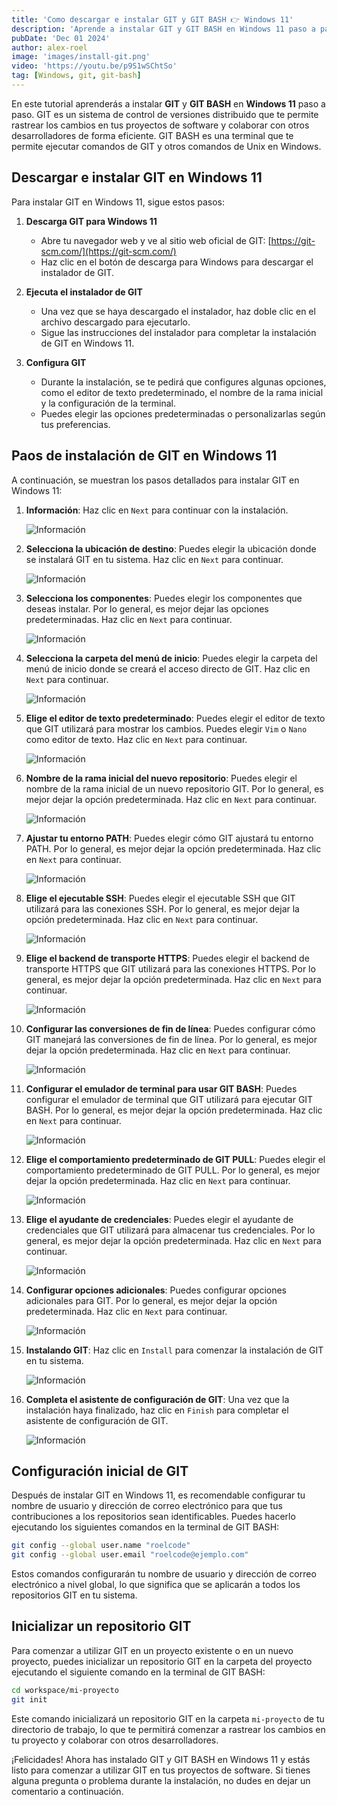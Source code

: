 ```yaml
---
title: 'Como descargar e instalar GIT y GIT BASH 👉 Windows 11'
description: 'Aprende a instalar GIT y GIT BASH en Windows 11 paso a paso. Descarga e instala GIT en Windows 11 de forma sencilla y rápida.'
pubDate: 'Dec 01 2024'
author: alex-roel
image: 'images/install-git.png'
video: 'https://youtu.be/p9S1wSChtSo'
tag: [Windows, git, git-bash]
---
```



En este tutorial aprenderás a instalar **GIT** y **GIT BASH** en **Windows 11** paso a paso. GIT es un sistema de control de versiones distribuido que te permite rastrear los cambios en tus proyectos de software y colaborar con otros desarrolladores de forma eficiente. GIT BASH es una terminal que te permite ejecutar comandos de GIT y otros comandos de Unix en Windows.

## Descargar e instalar GIT en Windows 11
Para instalar GIT en Windows 11, sigue estos pasos:

1. **Descarga GIT para Windows 11**
   - Abre tu navegador web y ve al sitio web oficial de GIT: [https://git-scm.com/](https://git-scm.com/)
   - Haz clic en el botón de descarga para Windows para descargar el instalador de GIT.

2. **Ejecuta el instalador de GIT**
    - Una vez que se haya descargado el instalador, haz doble clic en el archivo descargado para ejecutarlo.
    - Sigue las instrucciones del instalador para completar la instalación de GIT en Windows 11.

3. **Configura GIT**
    - Durante la instalación, se te pedirá que configures algunas opciones, como el editor de texto predeterminado, el nombre de la rama inicial y la configuración de la terminal.
    - Puedes elegir las opciones predeterminadas o personalizarlas según tus preferencias.

## Paos de instalación de GIT en Windows 11
A continuación, se muestran los pasos detallados para instalar GIT en Windows 11:

1. **Información**: Haz clic en `Next` para continuar con la instalación.

    ![Información](images/install-git-windows/01-information.png)

2. **Selecciona la ubicación de destino**: Puedes elegir la ubicación donde se instalará GIT en tu sistema. Haz clic en `Next` para continuar.

    ![Información](images/install-git-windows/02-select-destination-location.png)

3. **Selecciona los componentes**: Puedes elegir los componentes que deseas instalar. Por lo general, es mejor dejar las opciones predeterminadas. Haz clic en `Next` para continuar.

    ![Información](images/install-git-windows/03-select-components.png)

4. **Selecciona la carpeta del menú de inicio**: Puedes elegir la carpeta del menú de inicio donde se creará el acceso directo de GIT. Haz clic en `Next` para continuar.

    ![Información](images/install-git-windows/04-select-start-menu-folder.png)

5. **Elige el editor de texto predeterminado**: Puedes elegir el editor de texto que GIT utilizará para mostrar los cambios. Puedes elegir `Vim` o `Nano` como editor de texto. Haz clic en `Next` para continuar.

    ![Información](images/install-git-windows/05-choosing-default-editor.png)

6. **Nombre de la rama inicial del nuevo repositorio**: Puedes elegir el nombre de la rama inicial de un nuevo repositorio GIT. Por lo general, es mejor dejar la opción predeterminada. Haz clic en `Next` para continuar.

    ![Información](images/install-git-windows/06-name-initial-branch-new-repo.png)

7. **Ajustar tu entorno PATH**: Puedes elegir cómo GIT ajustará tu entorno PATH. Por lo general, es mejor dejar la opción predeterminada. Haz clic en `Next` para continuar.

    ![Información](images/install-git-windows/07-adjusting-your-path-enviroment.png)

8. **Elige el ejecutable SSH**: Puedes elegir el ejecutable SSH que GIT utilizará para las conexiones SSH. Por lo general, es mejor dejar la opción predeterminada. Haz clic en `Next` para continuar.

    ![Información](images/install-git-windows/08-choosing-ssh-executable.png)

9. **Elige el backend de transporte HTTPS**: Puedes elegir el backend de transporte HTTPS que GIT utilizará para las conexiones HTTPS. Por lo general, es mejor dejar la opción predeterminada. Haz clic en `Next` para continuar.

    ![Información](images/install-git-windows/09-choosing-https-transport-backend.png)

10. **Configurar las conversiones de fin de línea**: Puedes configurar cómo GIT manejará las conversiones de fin de línea. Por lo general, es mejor dejar la opción predeterminada. Haz clic en `Next` para continuar.

    ![Información](images/install-git-windows/10-configuring-the-line-ending-conversions.png)

11. **Configurar el emulador de terminal para usar GIT BASH**: Puedes configurar el emulador de terminal que GIT utilizará para ejecutar GIT BASH. Por lo general, es mejor dejar la opción predeterminada. Haz clic en `Next` para continuar.

    ![Información](images/install-git-windows/11-configuring-terminal-emulator-to-use-git-bash.png)

12. **Elige el comportamiento predeterminado de GIT PULL**: Puedes elegir el comportamiento predeterminado de GIT PULL. Por lo general, es mejor dejar la opción predeterminada. Haz clic en `Next` para continuar.

    ![Información](images/install-git-windows/12-choose-the-default-behavior-of-git-pull.png)

13. **Elige el ayudante de credenciales**: Puedes elegir el ayudante de credenciales que GIT utilizará para almacenar tus credenciales. Por lo general, es mejor dejar la opción predeterminada. Haz clic en `Next` para continuar.

    ![Información](images/install-git-windows/13-choose-credential-helper.png)

14. **Configurar opciones adicionales**: Puedes configurar opciones adicionales para GIT. Por lo general, es mejor dejar la opción predeterminada. Haz clic en `Next` para continuar.

    ![Información](images/install-git-windows/14-configuring-extra-option.png)

15. **Instalando GIT**: Haz clic en `Install` para comenzar la instalación de GIT en tu sistema.

    ![Información](images/install-git-windows/15-installing.png)

16. **Completa el asistente de configuración de GIT**: Una vez que la instalación haya finalizado, haz clic en `Finish` para completar el asistente de configuración de GIT.

    ![Información](images/install-git-windows/16-complete-git-setup-wizard.png)


## Configuración inicial de GIT
Después de instalar GIT en Windows 11, es recomendable configurar tu nombre de usuario y dirección de correo electrónico para que tus contribuciones a los repositorios sean identificables. Puedes hacerlo ejecutando los siguientes comandos en la terminal de GIT BASH:

```bash
git config --global user.name "roelcode"
git config --global user.email "roelcode@ejemplo.com"
```

Estos comandos configurarán tu nombre de usuario y dirección de correo electrónico a nivel global, lo que significa que se aplicarán a todos los repositorios GIT en tu sistema.

## Inicializar un repositorio GIT
Para comenzar a utilizar GIT en un proyecto existente o en un nuevo proyecto, puedes inicializar un repositorio GIT en la carpeta del proyecto ejecutando el siguiente comando en la terminal de GIT BASH:

```bash
cd workspace/mi-proyecto
git init
```

Este comando inicializará un repositorio GIT en la carpeta `mi-proyecto` de tu directorio de trabajo, lo que te permitirá comenzar a rastrear los cambios en tu proyecto y colaborar con otros desarrolladores.

¡Felicidades! Ahora has instalado GIT y GIT BASH en Windows 11 y estás listo para comenzar a utilizar GIT en tus proyectos de software. Si tienes alguna pregunta o problema durante la instalación, no dudes en dejar un comentario a continuación.








